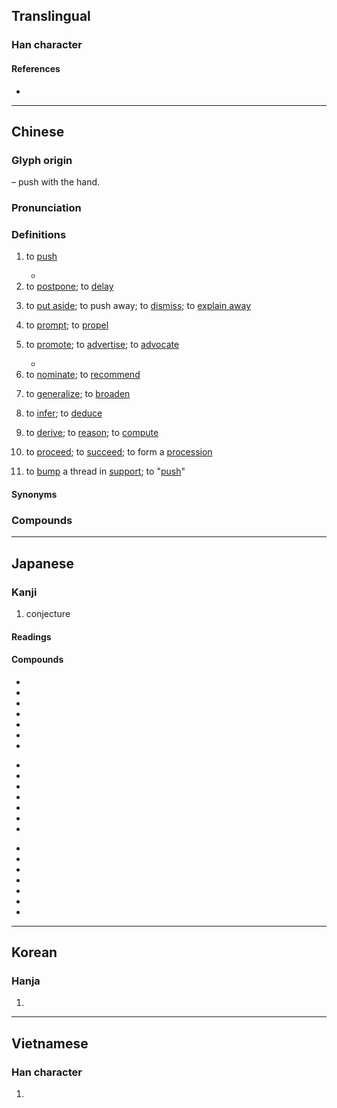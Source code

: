 {{also|稚}}
{{character info}}
==Translingual==

===Han character===
{{Han char|rn=64|rad=手|as=08|sn=11|four=50014|canj=QOG|ids=⿰扌隹}}

====References====
* {{Han ref|kx=0439.080|dkj=12284|dj=0790.010|hdz=31898.070|uh=63A8|ud=25512|bh=B1C0|bd=45504}}

----

==Chinese==
{{zh-forms}}

===Glyph origin===
{{Han etym}}
{{Han compound|手|alt1=扌|t1=hand|隹|ls=psc|c1=s|c2=p}} – push with the hand.

===Pronunciation===
{{zh-pron
|m=tuī
|m-s=tui1
|dg=туй1
|c=teoi1
|ca=LL-Q9186-Justinrleung-推.wav
|c-t=tui1
|g=tui1
|h=pfs=thûi/chhûi/thôi;gd=tui1/cui1
|h_note=thôi - “to put aside”
|j=tui1
|mb=tó
|md=tŭi
|mn=ml,jj,tw:thui/twvk,zz:chhui/qz:ther/tw,xm,zz,jj:the/ml,jj:tu
|mn_note=thui/chhui - literary; ther/the/tu - vernacular
|mn-t=tui1/cui1
|w=1the
|x=tei1
|ma=y
|mc=y
|oc=y
|cat=v
}}

===Definitions===
{{zh-hanzi}}

# to [[push]]
#: {{zh-x|手推車|pushcart}}
#: {{zh-x|推 開 窗|to push the windows open}}
#* {{zh-x|長江 後-浪 推 前-浪，世上 新人 趕 舊人。|On the Yangtze river, the waves behind '''push''' the waves before; in this world, the newcomers oust the forerunners.|CL-L|ref=《增廣賢文》"Enlarged Writings of Worthies"}}
# to [[postpone]]; to [[delay]]
#: {{zh-x|推遲|to postpone}}
# {{lb|zh|figurative}} to [[put aside]]; to push away; to [[dismiss]]; to [[explain away]]
#: {{zh-x|推諉|to [[pass the buck]]}}
#: {{zh-x|推辭|to decline with an excuse}}
#: {{zh-x|推.掉 聚會、推.掉 採訪、推.掉 責任|to '''decline''' a gathering, to '''decline''' interviews, to '''decline''' responsibility}}
# to [[prompt]]; to [[propel]]
#: {{zh-x|推進|to propel; to push forward}}
#: {{zh-x|推波助瀾|"to drive the billowing waves"; to [[add fuel to fire]]}}
# to [[promote]]; to [[advertise]]; to [[advocate]]
#: {{zh-x|推廣|to promote; to popularize}}
#: {{zh-x|推出|to present}}
#* {{zh-x|雖然，夫子 推 而 行 之。|Nevertheless, you advocate the great way and live the way you advocate.|ref=Shiji}}
# to [[nominate]]; to [[recommend]]
#: {{zh-x|推薦|to recommend}}
#: {{zh-x|推選|to nominate}}
#: {{zh-x|唐代 詩人 首-推 李杜。|Li Bai and Du Fu are ranked the top among the Tang-era poets.}}
# to [[generalize]]; to [[broaden]]
#: {{zh-x|推己及人|to [[put oneself in someone's shoes]]}}
# to [[infer]]; to [[deduce]]
#: {{zh-x|推測|to estimate; to infer}}
#: {{zh-x|類推|to infer by analogy}}
# to [[derive]]; to [[reason]]; to [[compute]]
#: {{zh-x|推導|to derive}}
#: {{zh-x|推論|corollary}}
# to [[proceed]]; to [[succeed]]; to form a [[procession]]
#: {{zh-x|推移|to proceed (in time)}}
# {{lb|zh|Hong Kong|internet slang}} to [[bump]] a thread in [[support]]; to "[[push]]"
#: {{zh-syn|push}}

====Synonyms====
{{zh-dial}}

===Compounds===
{{zh-der|推本溯源|推病|推波助瀾|推測|推陳出新|推誠相見|推遲|推斥力|推崇|推出|推辭|推戴|推導|推倒|推定|推動|推斷|推度|推故|推廣|推及|推己及人|推見|推薦|推獎|推襟送抱|推進|推進器|推究|推舉|推拒|推理|推力|推論|推拿|推敲|推求|推卻|推讓|推三阻四|推搡|推說|推算|推搪|推濤作浪|推頭|推土機|推託|推脫|推委|推諉|推問|推想|推銷|推卸|推謝|推心置腹|推行|推許|推選|推延|推演|推移|推展|推知|推重|推子|三推六問|子推割股|半推半就|公推|後擁前推|你推我擠|噴射推進|前推後擁|多蒙推轂|屋烏推愛|借水推船|大力推荐|寒暑推移|六問三推|子推|三推|千推萬阻|受命推事|以此類推|你推我讓|直接推理|推賢遜能|推托|推舟於陸|推賢舉善|推尊|推宗明本|推車|推奪|推誠待物|旁推交通|推鉋|爬推|推聾做啞|推誠置腹|推步|杷推|推推讓讓|推計課稅|推撞|推刃|推賢下士|推翻|扒推|推宕|推轂|推驗|推桿|推解|推三扯四|推情準理|推食解衣|推恩|推山|推輪捧轂|推輦歸里|推球|推尋|推詳|推服|推誠接物|推銷員|推乾淨兒|推就|推東主西|捧轂推輪|推挽|推心致腹|推轉|推三宕四|推推搡搡|推推攮攮|推群獨步|推誠布公|推諉塞責|推免|窮源推本|推事|推阻|推調|推聾裝啞|推稱|推窗|推賢進善|推擠|推燥居濕|推賢樂善|推牌九|推蓬裝|推背圖|推而廣之|推光頭|推索|推勘|推誠愛物|推進劑|推輓|推誠布信|推介|推賢讓能|推搶|推手|牙推|推估|推因|推山移嶺|推賢任人|推賢進士|推崇備至|推理電影|推鋒爭死|推開|推天搶地|欲就還推|推來推去|推薦甄選|推遜|推激|推亡固存|沙盤推演|推磨|手推車|推三推四|推案|推派|推理小說|推拖|推廣教育|推橫車|農業推廣|解驂推食|解衣推食|鬼推磨|順水推舟|衙推|鑑古推今|類推|讓棗推梨|陪席推事|間接推論|間接推理|順水推船|諱敗推過|類推作用}}

{{zh-cat|Beginning}}

----

==Japanese==

===Kanji===
{{ja-kanji|grade=6|rs=手08}}

# conjecture

====Readings====
{{ja-readings
|goon=すい<すゐ, たい
|kanon=すい<すゐ, たい
|kanyoon=つい<つゐ
|kun=お-す
}}

====Compounds====
{{der-top}}
{{top3}}
* {{ja-r|推%移|すい%い}}
* {{ja-r|推%挙|すい%きょ}}
* {{ja-r|推%計|すい%けい}}
* {{ja-r|推%敲|すい%こう}}
* {{ja-r|推%考|すい%こう}}
* {{ja-r|推%察|すい%さつ}}
* {{ja-r|推%参|すい%さん}}
{{mid3}}
* {{ja-r|推%称|すい%しょう}}
* {{ja-r|推%賞|すい%しょう}}
* {{ja-r|推%奨|すい%しょう}}
* {{ja-r|推%進|すい%しん}}
* {{ja-r|推%薦|すい%せん}}
* {{ja-r|推%測|すい%そく}}
* {{ja-r|推%戴|すい%たい}}
{{mid3}}
* {{ja-r|推%断|すい%だん}}
* {{ja-r|推%知|すい%ち}}
* {{ja-r|推%定|すい%てい}}
* {{ja-r|推%理|すい%り}}
* {{ja-r|推%量|すい%りょう}}
* {{ja-r|推%力|すい%りょく}}
* {{ja-r|推%論|すい%ろん}}
{{bottom}}
{{der-bottom}}

----

==Korean==

===Hanja===
{{ko-hanja|hangeul=[[추]], [[퇴]]}}

# {{rfdef|ko|sort=手08}}

----

==Vietnamese==

===Han character===
{{vi-readings|reading=suy, chui, thoi, thòi, thôi, tòi, thối|rs=手08}}

# {{rfdef|vi|sort=手08}}
